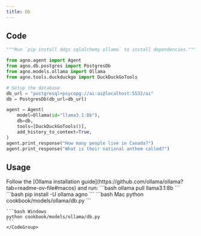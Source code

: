 ```yaml
---
title: Db
---
```


## Code

```python cookbook/models/ollama/db.py
"""Run `pip install ddgs sqlalchemy ollama` to install dependencies."""

from agno.agent import Agent
from agno.db.postgres import PostgresDb
from agno.models.ollama import Ollama
from agno.tools.duckduckgo import DuckDuckGoTools

# Setup the database
db_url = "postgresql+psycopg://ai:ai@localhost:5532/ai"
db = PostgresDb(db_url=db_url)

agent = Agent(
    model=Ollama(id="llama3.1:8b"),
    db=db,
    tools=[DuckDuckGoTools()],
    add_history_to_context=True,
)
agent.print_response("How many people live in Canada?")
agent.print_response("What is their national anthem called?")

```

## Usage

<Steps>
  <Snippet file="create-venv-step.mdx" />

  <Step title="Install Ollama">
    Follow the [Ollama installation guide](https://github.com/ollama/ollama?tab=readme-ov-file#macos) and run:
    ```bash
    ollama pull llama3.1:8b
    ```
  </Step>

  <Step title="Install libraries">
    ```bash
    pip install -U ollama agno
    ```
  </Step>

  <Step title="Run Agent">
    <CodeGroup>
    ```bash Mac
    python cookbook/models/ollama/db.py
    ```

    ```bash Windows
    python cookbook/models/ollama/db.py
    ```
    </CodeGroup>
  </Step>
</Steps>
